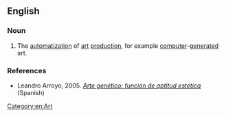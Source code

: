 ==English==

===Noun===
{{en-noun|-}}

# The [[automatization]] of [[art]] [[production]], for example [[computer]]-[[generated]] art.

===References===
* Leandro Arroyo, 2005. ''[http://www.monografias.com/trabajos33/arte-genetico/arte-genetico.shtml Arte genético: función de aptitud estética]'' (Spanish)

[[Category:en:Art]]